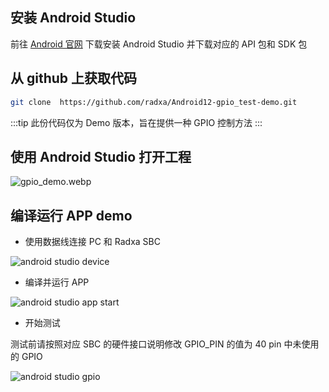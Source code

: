 ## 安装 Android Studio 

前往 [Android 官网](https://developer.android.com/studio) 下载安装 Android Studio 并下载对应的 API 包和 SDK 包

## 从 github 上获取代码

```bash
git clone  https://github.com/radxa/Android12-gpio_test-demo.git
```

:::tip
此份代码仅为 Demo 版本，旨在提供一种 GPIO 控制方法
:::

## 使用 Android Studio 打开工程

![gpio_demo.webp](/img/accessories/android_gpio_demo.webp)

## 编译运行 APP demo

- 使用数据线连接 PC 和 Radxa SBC

![android studio device](/img/accessories/android_studio_device.webp)

- 编译并运行 APP

![android studio app start](/img/accessories/Android_studio_start.webp)

- 开始测试

测试前请按照对应 SBC 的硬件接口说明修改 GPIO_PIN 的值为 40 pin 中未使用的 GPIO 

![android studio gpio](/img/accessories/Android_studio_start.webp)